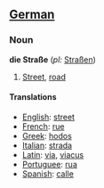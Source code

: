==[[German]]==
===Noun===
'''die Straße''' (''pl:'' [[Straßen]])

#[[Street]], [[road]]

====Translations====

*[[English]]: [[street]]
*[[French]]: [[rue]]
*[[Greek]]: [[hodos]]
*[[Italian]]: [[strada]]
*[[Latin]]: [[via]], [[viacus]]
*[[Portuguee]]: [[rua]]
*[[Spanish]]: [[calle]]